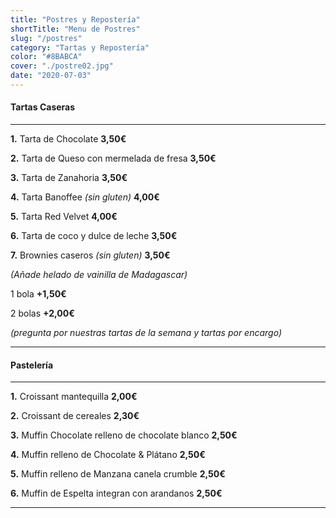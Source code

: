 ```yaml
---
title: "Postres y Repostería"
shortTitle: "Menu de Postres"
slug: "/postres"
category: "Tartas y Repostería"
color: "#8BABCA"
cover: "./postre02.jpg"
date: "2020-07-03"
---
```


#### Tartas Caseras

* * *

**1.** Tarta de Chocolate                          **3,50€**

**2.** Tarta de Queso con mermelada de fresa       **3,50€**

**3.** Tarta de Zanahoria                          **3,50€**

**4.** Tarta Banoffee *(sin gluten)*               **4,00€**

**5.** Tarta Red Velvet                            **4,00€**

**6.** Tarta de coco y dulce de leche              **3,50€**

**7.** Brownies caseros *(sin gluten)*             **3,50€**

*(Añade helado de vainilla de Madagascar)* 

1 bola **+1,50€**

2 bolas **+2,00€**

*(pregunta por nuestras tartas de la semana y tartas por encargo)*

* * *

#### Pastelería 

* * *

**1.** Croissant mantequilla                           **2,00€**

**2.** Croissant de cereales                           **2,30€**

**3.** Muffin Chocolate relleno de chocolate blanco    **2,50€**

**4.** Muffin relleno de Chocolate & Plátano           **2,50€**

**5.** Muffin relleno de Manzana canela crumble        **2,50€**

**6.** Muffin de Espelta integran con arandanos        **2,50€**

* * *

